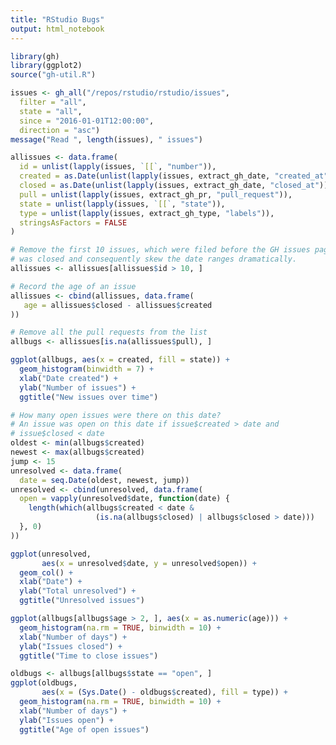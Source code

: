 ```yaml
---
title: "RStudio Bugs"
output: html_notebook
---
```


```r
library(gh)
library(ggplot2)
source("gh-util.R")
```

```r
issues <- gh_all("/repos/rstudio/rstudio/issues", 
  filter = "all",
  state = "all",
  since = "2016-01-01T12:00:00",
  direction = "asc")
message("Read ", length(issues), " issues")
```

```r
allissues <- data.frame(
  id = unlist(lapply(issues, `[[`, "number")),
  created = as.Date(unlist(lapply(issues, extract_gh_date, "created_at"))),
  closed = as.Date(unlist(lapply(issues, extract_gh_date, "closed_at"))),
  pull = unlist(lapply(issues, extract_gh_pr, "pull_request")),
  state = unlist(lapply(issues, `[[`, "state")),
  type = unlist(lapply(issues, extract_gh_type, "labels")),
  stringsAsFactors = FALSE
)

# Remove the first 10 issues, which were filed before the GH issues page
# was closed and consequently skew the date ranges dramatically.
allissues <- allissues[allissues$id > 10, ]

# Record the age of an issue
allissues <- cbind(allissues, data.frame(
   age = allissues$closed - allissues$created
))

# Remove all the pull requests from the list
allbugs <- allissues[is.na(allissues$pull), ]
```

```r
ggplot(allbugs, aes(x = created, fill = state)) +
  geom_histogram(binwidth = 7) +
  xlab("Date created") +
  ylab("Number of issues") +
  ggtitle("New issues over time")
```

```r
# How many open issues were there on this date?
# An issue was open on this date if issue$created > date and 
# issue$closed < date
oldest <- min(allbugs$created)
newest <- max(allbugs$created)
jump <- 15
unresolved <- data.frame(
  date = seq.Date(oldest, newest, jump))
unresolved <- cbind(unresolved, data.frame(
  open = vapply(unresolved$date, function(date) {
    length(which(allbugs$created < date & 
                   (is.na(allbugs$closed) | allbugs$closed > date)))
  }, 0)
))

ggplot(unresolved,
       aes(x = unresolved$date, y = unresolved$open)) +
  geom_col() + 
  xlab("Date") +
  ylab("Total unresolved") +
  ggtitle("Unresolved issues") 
```

```r
ggplot(allbugs[allbugs$age > 2, ], aes(x = as.numeric(age))) +
  geom_histogram(na.rm = TRUE, binwidth = 10) +
  xlab("Number of days") +
  ylab("Issues closed") + 
  ggtitle("Time to close issues") 
```


```r
oldbugs <- allbugs[allbugs$state == "open", ]
ggplot(oldbugs, 
       aes(x = (Sys.Date() - oldbugs$created), fill = type)) +
  geom_histogram(na.rm = TRUE, binwidth = 10) +
  xlab("Number of days") +
  ylab("Issues open") + 
  ggtitle("Age of open issues") 
```
